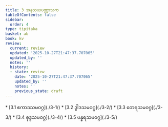 ```yaml
---
title: 3 အနုသယပဏ္ဏာသက
tableOfContents: false
sidebar:
  order: 4
type: tipitaka
basket: ab
book: kv
review:
  current: review
  updated: '2025-10-27T21:47:37.707065'
  updated_by: ''
  notes: ''
  history:
  - state: review
    date: '2025-10-27T21:47:37.707065'
    updated_by: ''
    notes: ''
    previous_state: draft
---
```



<ReviewStatus review={frontmatter.review} showDetails={true} />

<HypothesisAnnotation frontmatter={frontmatter} />

<DynamicBreadcrumb />



<TableOfContents book="kv" section="3">
* [3.1 ဧကာဒသမဝဂ္ဂ](./3-1/)
* [3.2 ဒွါဒသမဝဂ္ဂ](./3-2/)
* [3.3 တေရသမဝဂ္ဂ](./3-3/)
* [3.4 စုဒ္ဒသမဝဂ္ဂ](./3-4/)
* [3.5 ပန္နရသမဝဂ္ဂ](./3-5/)
</TableOfContents>